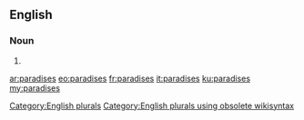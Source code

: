 ==English==

===Noun===
{{head|en}}

# {{plural of|paradise}}

[[Category:English plurals]][[Category:English plurals using obsolete wikisyntax]]

[[ar:paradises]]
[[eo:paradises]]
[[fr:paradises]]
[[it:paradises]]
[[ku:paradises]]
[[my:paradises]]